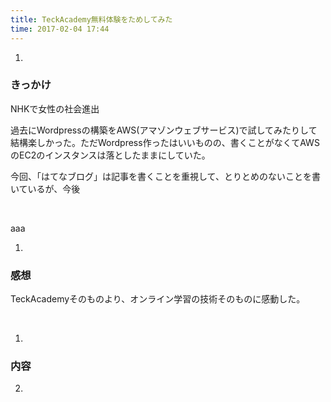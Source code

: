 ```yaml
---
title: TeckAcademy無料体験をためしてみた
time: 2017-02-04 17:44
---
```


1. 
### きっかけ

NHKで女性の社会進出

過去にWordpressの構築をAWS(アマゾンウェブサービス)で試してみたりして結構楽しかった。ただWordpress作ったはいいものの、書くことがなくてAWSのEC2のインスタンスは落としたままにしていた。

今回、「はてなブログ」は記事を書くことを重視して、とりとめのないことを書いているが、今後

&nbsp;

aaa

1. 
### 感想

TeckAcademyそのものより、オンライン学習の技術そのものに感動した。

&nbsp;

1. 
### 内容
2. 
### &nbsp;
